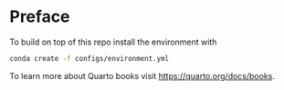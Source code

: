 # Preface {.unnumbered}

To build on top of this repo install the environment with

```bash
conda create -f configs/environment.yml
```

To learn more about Quarto books visit <https://quarto.org/docs/books>.
